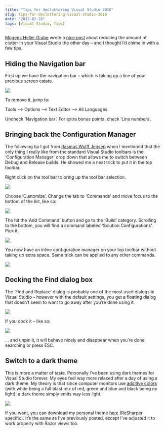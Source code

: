 ```yaml
---
title: "Tips for decluttering Visual Studio 2010"
slug: tips-for-decluttering-visual-studio-2010
date: "2012-02-28"
tags: [Visual Studio, Tips]
---
```


[Mogens Heller Grabe](http://mookid.dk/oncode/) wrote a [nice post](http://mookid.dk/oncode/archives/2725) about reducing the amount of clutter in your Visual Studio the other day – and I thought I’d chime in with a few tips.
  
## Hiding the Navigation bar
  
First up we have the navigation bar – which is taking up a line of your precious screen estate.
  
<img src="/image_thumb_2.png" />
  
To remove it, jump to:
  
Tools –&gt; Options –&gt; Text Editor –&gt; All Languages
  
Uncheck ‘Navigation bar’. For extra bonus points, check ‘Line numbers’.
  
## Bringing back the Configuration Manager
  
The following tip I got from [Rasmus Wulff Jensen](http://www.rwj.dk/) when I mentioned that the only thing I really like from the standard Visual Studio toolbars is the ‘Configuration Manager’ drop down that allows me to switch between Debug and Release builds. He showed me a neat trick to put it in the top toolbar.
  
Right click on the tool bar to bring up the tool bar selection. 
  
<img src="/image_thumb_3.png" />
  
Choose ‘Customize’. Change the tab to ‘Commands’ and move focus to the bottom of the list, like so:
  
<img src="/image_thumb_4.png" />
  
The hit the ‘Add Command’ button and go to the ‘Build’ category. Scrolling to the bottom, you will find a command labeled ‘Solution Configurations’. Pick it.
  
<img src="/image_thumb_5.png" />
  
You now have an inline configuration manager on your top toolbar without taking up extra space. Same trick can be applied to any other commands.
  
<img src="/image_thumb_6.png" />
  
## Docking the Find dialog box
  
The ‘Find and Replace’ dialog is probably one of the most used dialogs in Visual Studio – however with the default settings, you get a floating dialog that doesn’t seem to want to go away after you’re done using it.
  
<img src="/image_thumb_7.png" />
  
If you dock it – like so:
  
<img src="/image_thumb_8.png" />
  
... and unpin it, it will behave nicely and disappear when you’re done searching or press ESC.
  
## Switch to a dark theme
  
This is more a matter of taste. Personally I’ve been using dark themes for Visual Studio forever. My eyes feel way more relaxed after a day of using a dark theme. My theory is that since computer monitors use [additive colors](http://en.wikipedia.org/wiki/Additive_color) (with white being a full blast mix of red, green and blue and black being no light), a dark theme simply emits way less light.
  
<img src="/image_thumb_9.png" />
  
If you want, you can download my personal theme [here](/files/RKL-blue-theme-vs2010-2012-02-28.zip) (ReSharper specific). It’s the same as I’ve previously posted, except I’ve adjusted it to work properly with Razor views too.
